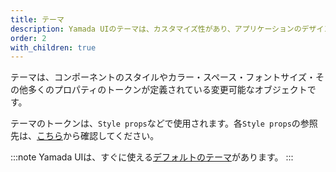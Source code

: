 ```yaml
---
title: テーマ
description: Yamada UIのテーマは、カスタマイズ性があり、アプリケーションのデザインの一貫性を担保します。
order: 2
with_children: true
---
```


テーマは、コンポーネントのスタイルやカラー・スペース・フォントサイズ・その他多くのプロパティのトークンが定義されている変更可能なオブジェクトです。

テーマのトークンは、`Style props`などで使用されます。各`Style props`の参照先は、[こちら](/docs/styled-system/style-props)から確認してください。

:::note
Yamada UIは、すぐに使える[デフォルトのテーマ](/docs/styled-system/theming/default-theme)があります。
:::
